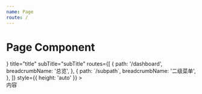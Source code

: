 ```yaml
---
name: Page
route: /
---
```



# Page Component

<Playground>
  <Page
    link={<a />}
    title="title"
    subTitle="subTitle"
    routes={[
      {
        path: '/dashboard',
        breadcrumbName: '总览',
      },
      {
        path: `/subpath`,
        breadcrumbName: '二级菜单',
      },
    ]}
    style={{ height: 'auto' }}
  >
    <div
      style={{
        backgroundColor: '#fff',
        padding: 16,
        borderRadius: 8,
        boxShadow: `rgba(0, 0, 0, 0.1) 0px 0px 20px 0px`,
      }}
    >
      内容
    </div>
  </Page>
</Playground>
